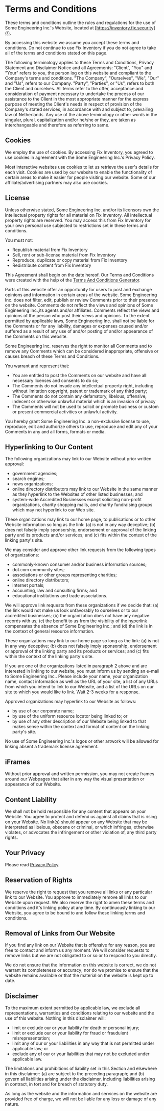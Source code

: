 # Terms and Conditions

These terms and conditions outline the rules and regulations for the use of Some Engineering Inc.'s Website, located at [https://inventory.fix.security](/).

By accessing this website we assume you accept these terms and conditions. Do not continue to use Fix Inventory if you do not agree to take all of the terms and conditions stated on this page.

The following terminology applies to these Terms and Conditions, Privacy Statement and Disclaimer Notice and all Agreements: "Client", "You" and "Your" refers to you, the person log on this website and compliant to the Company's terms and conditions. "The Company", "Ourselves", "We", "Our" and "Us", refers to our Company. "Party", "Parties", or "Us", refers to both the Client and ourselves. All terms refer to the offer, acceptance and consideration of payment necessary to undertake the process of our assistance to the Client in the most appropriate manner for the express purpose of meeting the Client's needs in respect of provision of the Company's stated services, in accordance with and subject to, prevailing law of Netherlands. Any use of the above terminology or other words in the singular, plural, capitalization and/or he/she or they, are taken as interchangeable and therefore as referring to same.

## Cookies

We employ the use of cookies. By accessing Fix Inventory, you agreed to use cookies in agreement with the Some Engineering Inc.'s Privacy Policy.

Most interactive websites use cookies to let us retrieve the user's details for each visit. Cookies are used by our website to enable the functionality of certain areas to make it easier for people visiting our website. Some of our affiliate/advertising partners may also use cookies.

## License

Unless otherwise stated, Some Engineering Inc. and/or its licensors own the intellectual property rights for all material on Fix Inventory. All intellectual property rights are reserved. You may access this from Fix Inventory for your own personal use subjected to restrictions set in these terms and conditions.

You must not:

- Republish material from Fix Inventory
- Sell, rent or sub-license material from Fix Inventory
- Reproduce, duplicate or copy material from Fix Inventory
- Redistribute content from Fix Inventory

This Agreement shall begin on the date hereof. Our Terms and Conditions were created with the help of the [Terms And Conditions Generator](https://termsandconditionsgenerator.com).

Parts of this website offer an opportunity for users to post and exchange opinions and information in certain areas of the website. Some Engineering Inc. does not filter, edit, publish or review Comments prior to their presence on the website. Comments do not reflect the views and opinions of Some Engineering Inc.,its agents and/or affiliates. Comments reflect the views and opinions of the person who post their views and opinions. To the extent permitted by applicable laws, Some Engineering Inc. shall not be liable for the Comments or for any liability, damages or expenses caused and/or suffered as a result of any use of and/or posting of and/or appearance of the Comments on this website.

Some Engineering Inc. reserves the right to monitor all Comments and to remove any Comments which can be considered inappropriate, offensive or causes breach of these Terms and Conditions.

You warrant and represent that:

- You are entitled to post the Comments on our website and have all necessary licenses and consents to do so;
- The Comments do not invade any intellectual property right, including without limitation copyright, patent or trademark of any third party;
- The Comments do not contain any defamatory, libelous, offensive, indecent or otherwise unlawful material which is an invasion of privacy
- The Comments will not be used to solicit or promote business or custom or present commercial activities or unlawful activity.

You hereby grant Some Engineering Inc. a non-exclusive license to use, reproduce, edit and authorize others to use, reproduce and edit any of your Comments in any and all forms, formats or media.

## Hyperlinking to Our Content

The following organizations may link to our Website without prior written approval:

- government agencies;
- search engines;
- news organizations;
- online directory distributors may link to our Website in the same manner as they hyperlink to the Websites of other listed businesses; and
- system-wide Accredited Businesses except soliciting non-profit organizations, charity shopping malls, and charity fundraising groups which may not hyperlink to our Web site.

These organizations may link to our home page, to publications or to other Website information so long as the link: (a) is not in any way deceptive; (b) does not falsely imply sponsorship, endorsement or approval of the linking party and its products and/or services; and (c) fits within the context of the linking party's site.

We may consider and approve other link requests from the following types of organizations:

- commonly-known consumer and/or business information sources;
- dot.com community sites;
- associations or other groups representing charities;
- online directory distributors;
- internet portals;
- accounting, law and consulting firms; and
- educational institutions and trade associations.

We will approve link requests from these organizations if we decide that: (a) the link would not make us look unfavorably to ourselves or to our accredited businesses; (b) the organization does not have any negative records with us; (c) the benefit to us from the visibility of the hyperlink compensates the absence of Some Engineering Inc.; and (d) the link is in the context of general resource information.

These organizations may link to our home page so long as the link: (a) is not in any way deceptive; (b) does not falsely imply sponsorship, endorsement or approval of the linking party and its products or services; and (c) fits within the context of the linking party's site.

If you are one of the organizations listed in paragraph 2 above and are interested in linking to our website, you must inform us by sending an e-mail to Some Engineering Inc.. Please include your name, your organization name, contact information as well as the URL of your site, a list of any URLs from which you intend to link to our Website, and a list of the URLs on our site to which you would like to link. Wait 2-3 weeks for a response.

Approved organizations may hyperlink to our Website as follows:

- by use of our corporate name;
- by use of the uniform resource locator being linked to; or
- by use of any other description of our Website being linked to that makes sense within the context and format of content on the linking party's site.

No use of Some Engineering Inc.'s logos or other artwork will be allowed for linking absent a trademark license agreement.

## iFrames

Without prior approval and written permission, you may not create frames around our Webpages that alter in any way the visual presentation or appearance of our Website.

## Content Liability

We shall not be hold responsible for any content that appears on your Website. You agree to protect and defend us against all claims that is rising on your Website. No link(s) should appear on any Website that may be interpreted as libelous, obscene or criminal, or which infringes, otherwise violates, or advocates the infringement or other violation of, any third party rights.

## Your Privacy

Please read [Privacy Policy](/privacy-policy).

## Reservation of Rights

We reserve the right to request that you remove all links or any particular link to our Website. You approve to immediately remove all links to our Website upon request. We also reserve the right to amen these terms and conditions and it's linking policy at any time. By continuously linking to our Website, you agree to be bound to and follow these linking terms and conditions.

## Removal of Links from Our Website

If you find any link on our Website that is offensive for any reason, you are free to contact and inform us any moment. We will consider requests to remove links but we are not obligated to or so or to respond to you directly.

We do not ensure that the information on this website is correct, we do not warrant its completeness or accuracy; nor do we promise to ensure that the website remains available or that the material on the website is kept up to date.

## Disclaimer

To the maximum extent permitted by applicable law, we exclude all representations, warranties and conditions relating to our website and the use of this website. Nothing in this disclaimer will:

- limit or exclude our or your liability for death or personal injury;
- limit or exclude our or your liability for fraud or fraudulent misrepresentation;
- limit any of our or your liabilities in any way that is not permitted under applicable law; or
- exclude any of our or your liabilities that may not be excluded under applicable law.

The limitations and prohibitions of liability set in this Section and elsewhere in this disclaimer: (a) are subject to the preceding paragraph; and (b) govern all liabilities arising under the disclaimer, including liabilities arising in contract, in tort and for breach of statutory duty.

As long as the website and the information and services on the website are provided free of charge, we will not be liable for any loss or damage of any nature.
